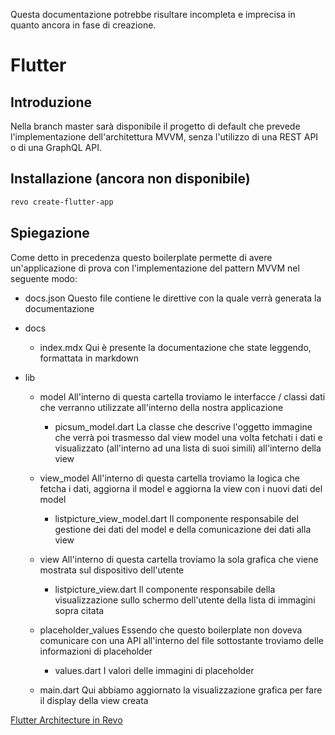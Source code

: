<Warning>Questa documentazione potrebbe risultare incompleta e imprecisa in quanto ancora in fase di creazione.</Warning>

# Flutter

## Introduzione
Nella branch master sarà disponibile il progetto di default che prevede l'implementazione dell'architettura MVVM, senza l'utilizzo di una REST API o di una GraphQL API.

## Installazione (ancora non disponibile)
```bash
revo create-flutter-app
```

## Spiegazione
Come detto in precedenza questo boilerplate permette di avere un'applicazione di prova con l'implementazione del pattern MVVM nel seguente modo:

- docs.json
Questo file contiene le direttive con la quale verrà generata la documentazione

- docs
    - index.mdx
    Qui è presente la documentazione che state leggendo, formattata in markdown

- lib
    - model
    All'interno di questa cartella troviamo le interfacce / classi dati che verranno utilizzate all'interno della nostra applicazione
        - picsum_model.dart
        La classe che descrive l'oggetto immagine che verrà poi trasmesso dal view model una volta fetchati i dati e visualizzato (all'interno ad una lista di suoi simili) all'interno della view

    - view_model
    All'interno di questa cartella troviamo la logica che fetcha i dati, aggiorna il model e aggiorna la view con i nuovi dati del model
        - listpicture_view_model.dart
        Il componente responsabile del gestione dei dati del model e della comunicazione dei dati alla view

    - view
    All'interno di questa cartella troviamo la sola grafica che viene mostrata sul dispositivo dell'utente
        - listpicture_view.dart
        Il componente responsabile della visualizzazione sullo schermo dell'utente della lista di immagini sopra citata

    - placeholder_values
    Essendo che questo boilerplate non doveva comunicare con una API all'interno del file sottostante troviamo delle informazioni di placeholder
        - values.dart
        I valori delle immagini di placeholder

    - main.dart
    Qui abbiamo aggiornato la visualizzazione grafica per fare il display della view creata

<Accordion title="Link utili">[Flutter Architecture in Revo](https://docs.google.com/document/d/1q3hzn1ps6vi_eF63sf2RB5w14BhVOM5t7I3164rSfjc/edit?usp=sharing)</Accordion>